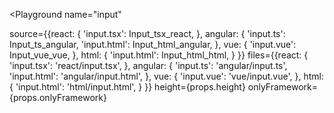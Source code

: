 

<Playground
  name="input"
  
  source={{react: {
             'input.tsx': Input_tsx_react,
           },
           angular: {
             'input.ts': Input_ts_angular,
             'input.html': Input_html_angular,
           },
           vue: {
             'input.vue': Input_vue_vue,
           },
           html: {
             'input.html': Input_html_html,
           }
}}
  files={{react: {
            'input.tsx': 'react/input.tsx',
          },
          angular: {
            'input.ts': 'angular/input.ts',
            'input.html': 'angular/input.html',
          },
          vue: {
            'input.vue': 'vue/input.vue',
          },
          html: {
            'input.html': 'html/input.html',
          }
}}
  height={props.height}
  onlyFramework={props.onlyFramework}
></Playground>
